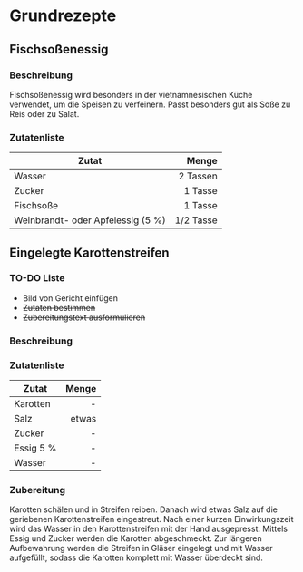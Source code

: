 # Grundrezepte

## Fischsoßenessig

### Beschreibung {-}

Fischsoßenessig wird besonders in der vietnamnesischen Küche verwendet, um die Speisen zu verfeinern. Passt besonders gut als Soße zu Reis oder zu Salat. 

### Zutatenliste {-}

Zutat | Menge 
---|---:
Wasser | 2 Tassen
Zucker | 1 Tasse
Fischsoße | 1 Tasse
Weinbrandt- oder Apfelessig (5 %) | 1/2 Tasse


## Eingelegte Karottenstreifen

### TO-DO Liste

- Bild von Gericht einfügen
-  ~~Zutaten bestimmen~~
- ~~Zubereitungstext ausformulieren~~



### Beschreibung {-}


### Zutatenliste {-}

Zutat | Menge 
---|---:
Karotten | -
Salz | etwas
Zucker | -
Essig 5 % | -
Wasser | -


### Zubereitung {-}

Karotten schälen und in Streifen reiben. Danach wird etwas Salz auf die geriebenen Karottenstreifen eingestreut. Nach einer kurzen Einwirkungszeit wird das Wasser in den Karottenstreifen mit der Hand ausgepresst. Mittels Essig und Zucker werden die Karotten abgeschmeckt. Zur längeren Aufbewahrung werden die Streifen in Gläser eingelegt und mit Wasser aufgefüllt, sodass die Karotten komplett mit Wasser überdeckt sind. 
